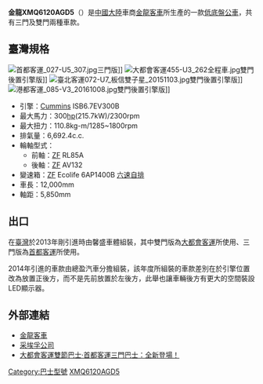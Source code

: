 {{expert|time=2013-09-01T15:32:48+00:00}}
{{unreferenced|time=2013-09-01T15:32:48+00:00}}
{{Infobox Automobile
| image        = File:大都會客運849-U3 忠孝西路一段 20131218.jpg|thumb|2007 KINGLONG XMQ6120AGD5 652路 849-U3<br />[[大都會客運|大都會客運]]雙門版車款
| name         = 金龍XMQ6120AGD5三門版<br>金龍XMQ6120AGD5雙門版
| manufacturer = {{CHNML}}：[[金龍汽車|金龍客車]]<br>{{ROC}}：馨盛汽車、總盈汽車 
| production   = {{CHNML}}：2011年至今<br>{{ROC}}：2013年至今
| predecessor  = 
| successor    =
| class        = 低地板公車
| platform     =
| body_style   = 
| engine       = 
| transmission = 
| length       = 
| width        = 
| height       = 
| weight       = 
| wheelbase    =  
| aka          = 
| fuel_economy =
| fuel_capacity =
| related      = 
| similar =
| designer     = 
}}

'''金龍XMQ6120AGD5'''（{{lang|en|KINGLONG XMQ6120AGD5}}）是[[中華人民共和國|中國大陸]]車商[[金龍客車|金龍客車]]所生產的一款[[特低地台巴士|低底盤公車]]，共有三門及雙門兩種車款。

==臺灣規格==
[[File:首都客運_027-U5_307.jpg|thumb]]三門版]]
[[File:大都會客運455-U3_262全程車.jpg|thumb]]雙門後置引擎版]]
[[File:臺北客運072-U7_板信雙子星_20151103.jpg|thumb]]雙門後置引擎版]]
[[File:港都客運_085-V3_20161008.jpg|thumb]]雙門後置引擎版]]
*引擎：[[康明斯|Cummins]] ISB6.7EV300B
*最大馬力：300[[馬力|hp]](215.7kW)/2300rpm
*最大扭力：110.8kg-m/1285~1800rpm
*排氣量：6,692.4c.c.
*輪軸型式：
**前軸：[[采埃孚|ZF]] RL85A
**後軸：[[采埃孚|ZF]] AV132
*變速箱：[[采埃孚|ZF]] Ecolife 6AP1400B [[自排變速箱|六速自排]]
*車長：12,000mm
*軸距：5,850mm

==出口==
在[[臺灣|臺灣]]於2013年剛引進時由馨盛車體組裝，其中雙門版為[[大都會客運|大都會客運]]所使用、三門版為[[首都客運|首都客運]]所使用。

2014年引進的車款由總盈汽車分擔組裝，該年度所組裝的車款差別在於引擎位置改為放置正後方，而不是先前放置於左後方，此舉也讓車輛後方有更大的空間裝設LED顯示器。

==外部連結==
{{Commonscat|King Long XMQ6120AGD5}}
*[http://www.king-long.com.cn/ 金龍客車] {{Wayback|url=http://www.king-long.com.cn/ |date=20131020182345 }}
*[http://www.zf.com/ 采埃孚公司] {{Wayback|url=http://www.zf.com/ |date=20080703200235 }}
*[http://ikaruswillie.pixnet.net/blog/post/31987637 大都會客運雙節巴士‧首都客運三門巴士：全新登場！] {{Wayback|url=http://ikaruswillie.pixnet.net/blog/post/31987637 |date=20130724013506 }}

{{台灣無障礙公車}}
{{金龍聯合汽車}}

[[Category:巴士型號|Category:巴士型號]]
[[Category:金龍聯合汽車|XMQ6120AGD5]]